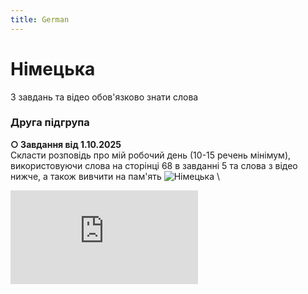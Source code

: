```yaml
---
title: German
---
```



# Німецька

<Callout type="warning">З завдань та відео обов'язково знати слова</Callout>

### Друга підгрупа

**○ Завдання від 1.10.2025** \
Скласти розповідь про мій робочий день (10-15 речень мінімум), використовуючи слова на сторінці 68 в завданні 5 та слова з відео нижче, а також вивчити на пам'ять
![Німецька](/img/german2_3.jpg) \
 <div style={{ marginBottom: "24px", position: "relative", paddingBottom: "56.25%", height: 0, borderRadius: "12px", overflow: "hidden" }}>
<iframe
src="https://www.youtube.com/embed/YwRv9SQNi3c"
style={{ position: "absolute", top: 0, left: 0, width: "100%", height: "100%" }}
frameBorder="0"
allow="accelerometer; autoplay; clipboard-write; encrypted-media; gyroscope; picture-in-picture"
allowFullScreen
/>
</div>

---

**○ Завдання від 24.09.2025** \
Виконати завдання
![Німецька](/img/german2_5.jpg) \
![Німецька](/img/german2_6.jpg)

---

Подивитись відео

<div style={{ marginBottom: "24px", position: "relative", paddingBottom: "56.25%", height: 0, borderRadius: "12px", overflow: "hidden" }}>
  <iframe
    src="https://www.youtube.com/embed/p8nJSKWnmxY"
    style={{ position: "absolute", top: 0, left: 0, width: "100%", height: "100%" }}
    frameBorder="0"
    allow="accelerometer; autoplay; clipboard-write; encrypted-media; gyroscope; picture-in-picture"
    allowFullScreen
  />
</div>

---

Знати
![Німецька](/img/german2_1.jpg)

---

Минулі завдання
![Німецька](/img/german2_2.jpg) \
![Німецька](/img/german2_4.jpg)
